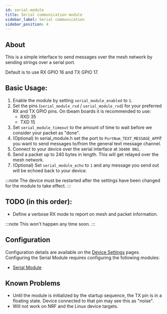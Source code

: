 ```yaml
---
id: serial-module
title: Serial communication module
sidebar_label: Serial communication
sidebar_position: 4
---
```



## About

This is a simple interface to send messages over the mesh network by sending strings over a serial port.

Default is to use RX GPIO 16 and TX GPIO 17.

<PluginModule name="serial_plugin" rename="serial_module" />

## Basic Usage:

1. Enable the module by setting `serial_module_enabled` to `1`.
2. Set the pins (`serial_module_rxd` / `serial_module_rxd`) for your preferred RX and TX GPIO pins. On tbeam boards it is recommended to use:
   - RXD 35
   - TXD 15
3. Set `serial_module_timeout` to the amount of time to wait before we consider your packet as "done".
4. (Optional) In serial_module.h set the port to `PortNum_TEXT_MESSAGE_APP`if you want to send messages to/from the general text message channel.
5. Connect to your device over the serial interface at `38400 8N1`.
6. Send a packet up to 240 bytes in length. This will get relayed over the mesh network.
7. (Optional) Set `serial_module_echo` to `1` and any message you send out will be echoed back to your device.

:::note
The device must be restarted after the settings have been changed for the module to take effect.
:::

## TODO (in this order):

- Define a verbose RX mode to report on mesh and packet information.

:::note
This won't happen any time soon.
:::

## Configuration

Configuration details are available on the [Device Settings](/docs/settings) pages. Configuring the Serial Module requires configuring the following modules:
- [Serial Module](/docs/settings/modules/serial-module)

## Known Problems

- Until the module is initialized by the startup sequence, the TX pin is in a floating state. Device connected to that pin may see this as "noise".
- Will not work on NRF and the Linux device targets.
